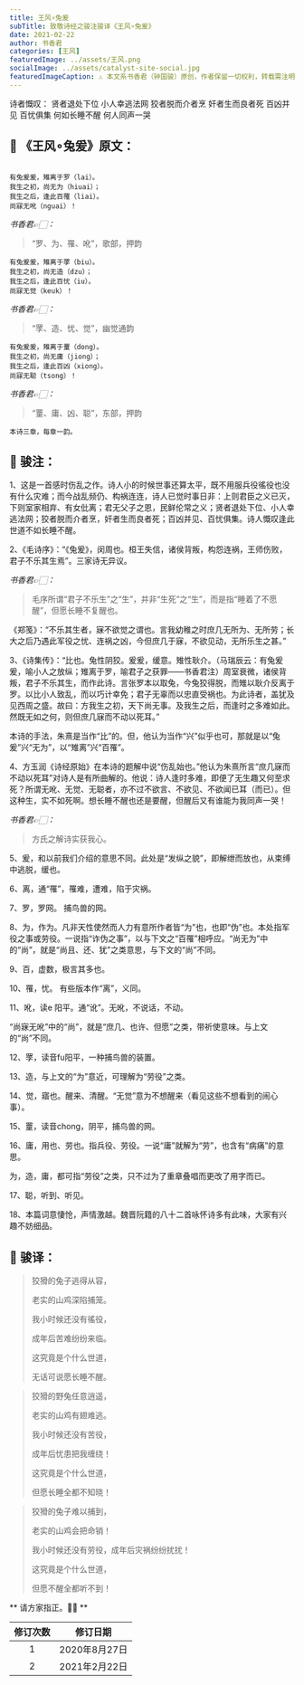 ```yaml
---
title: 王风∘兔爰
subTitle: 致敬诗经之骏注骏译《王风∘兔爰》 
date: 2021-02-22 
author: 书香君
categories: [王风]
featuredImage: ../assets/王风.png
socialImage: ../assets/catalyst-site-social.jpg
featuredImageCaption: ⚠️️ 本文系书香君（钟国骏）原创，作者保留一切权利，转载需注明出处。
---
```


诗者慨叹：
贤者退处下位
小人幸逃法网
狡者脱而介者烹
奸者生而良者死
百凶并见
百忧俱集
何如长睡不醒
何人同声一哭

## 🌼 《王风∘兔爰》原文：
```

有兔爰爰，雉离于罗（lai）。
我生之初，尚无为（hiuai）；
我生之后，逢此百罹（liai）。
尚寐无吪（nguai）！

```
*书香君👉🏻：* 

> “罗、为、罹、吪”，歌部，押韵

```
有兔爰爰，雉离于罦（biu）。
我生之初，尚无造（dzu）；
我生之后，逢此百忧（iu）。
尚寐无觉（keuk）！

```
*书香君👉🏻：* 

> “罦、造、忧、觉”，幽觉通韵

```
有兔爰爰，雉离于罿（dong）。
我生之初，尚无庸（jiong）；
我生之后，逢此百凶（xiong）。
尚寐无聪（tsong）！

```
*书香君👉🏻：* 

> “罿、庸、凶、聪”，东部，押韵

```
本诗三章，每章一韵。

```
## 🍁️ 骏注：

1、这是一首感时伤乱之作。诗人小的时候世事还算太平，既不用服兵役徭役也没有什么灾难；而今战乱频仍、构祸连连，诗人已觉时事日非：上则君臣之义已灭，下则室家相弃、有女仳离；君无父子之恩，民鲜伦常之义；贤者退处下位、小人幸逃法网；狡者脱而介者烹，奸者生而良者死；百凶并见、百忧俱集。诗人慨叹逢此世道不如长睡不醒。

2、《毛诗序》：“《兔爰》，闵周也。桓王失信，诸侯背叛，构怨连祸，王师伤败，君子不乐其生焉”。三家诗无异议。

*书香君👉🏻：* 

> 毛序所谓“君子不乐生”之“生”，并非“生死”之“生”，而是指“睡着了不愿醒”，但愿长睡不复醒也。

《郑笺》：“不乐其生者，寐不欲觉之谓也。言我幼稚之时庶几无所为、无所劳；长大之后乃遇此军役之忧、连祸之凶，今但庶几于寐，不欲见动，无所乐生之甚。”

3、《诗集传》：“比也。兔性阴狡。爰爰，缓意。雉性耿介。（马瑞辰云：有兔爰爰，喻小人之放纵；雉离于罗，喻君子之获罪——书香君注）周室衰微，诸侯背叛，君子不乐其生，而作此诗。言张罗本以取兔，今兔狡得脱，而雉以耿介反离于罗。以比小人致乱，而以巧计幸免；君子无辜而以忠直受祸也。为此诗者，盖犹及见西周之盛。故曰：方我生之初，天下尚无事。及我生之后，而逢时之多难如此。然既无如之何，则但庶几寐而不动以死耳。”

本诗的手法，朱熹是当作“比”的。但，他认为当作“兴”似乎也可，那就是以“兔爰”兴“无为”，以“雉离”兴“百罹”。

4、方玉润《诗经原始》在本诗的题解中说“伤乱始也。”他认为朱熹所言“庶几寐而不动以死耳”对诗人是有所曲解的。他说：诗人逢时多难，即便了无生趣又何至求死？所谓无吪、无觉、无聪者，亦不过不欲言、不欲见、不欲闻已耳（而已）。但这种生，实不如死啊。想长睡不醒也还是要醒，但醒后又有谁能为我同声一哭！

*书香君👉🏻：* 

> 方氏之解诗实获我心。

5、爰，和以前我们介绍的意思不同。此处是“发纵之貌”，即解绁而放也，从束缚中逃脱，缓也。

6、离，通“罹”，罹难，遭难，陷于灾祸。

7、罗，罗网。 捕鸟兽的网。

8、为，作为。凡非天性使然而人力有意所作者皆“为”也，也即“伪”也。本处指军役之事或劳役。一说指“诈伪之事”，以与下文之“百罹”相呼应。“尚无为”中的“尚”，就是“尚且、还、犹”之类意思，与下文的“尚”不同。

9、百，虚数，极言其多也。

10、罹，忧。 有些版本作“离”，义同。

11、吪，读e 阳平。通“讹”。无吪，不说话，不动。

“尚寐无吪”中的“尚”，就是“庶几、也许、但愿”之类，带祈使意味。与上文的“尚”不同。

12、罦，读音fu阳平，一种捕鸟兽的装置。

13、造，与上文的“为”意近，可理解为“劳役”之类。

14、觉，寤也。醒来、清醒。“无觉”意为不想醒来（看见这些不想看到的闹心事）。

15、罿，读音chong，阴平，捕鸟兽的网。

16、庸，用也、劳也。指兵役、劳役。一说“庸”就解为“劳”，也含有“病痛”的意思。

为，造，庸，都可指“劳役”之类，只不过为了重章叠唱而更改了用字而已。

17、聪，听到、听见。

18、本篇词意悽怆，声情激越。魏晋阮籍的八十二首咏怀诗多有此味，大家有兴趣不妨细品。

## 🍁️ 骏译：

> 狡猾的兔子逃得从容，
> 
> 老实的山鸡深陷捕笼。
> 
> 我小时候还没有徭役，
> 
> 成年后苦难纷纷来临。
> 
> 这究竟是个什么世道，
> 
> 无话可说愿长睡不醒。

> 狡猾的野兔任意逍遥，
> 
> 老实的山鸡有翅难逃。
> 
> 我小时候还没有苦役，
> 
> 成年后忧患把我缠绕！
> 
> 这究竟是个什么世道，
> 
> 但愿长睡全都不知晓！

> 狡猾的兔子难以捕到，
> 
> 老实的山鸡会把命销！
> 
> 我小时候还没有劳役，成年后灾祸纷纷扰扰！
> 
> 这究竟是个什么世道，
> 
> 但愿不醒全都听不到！

** 请方家指正。🙏🏻 **

| 修订次数      | 修订日期 | 
|   :----: |    :----:   | 
| 1    | 2020年8月27日       | 
| 2    | 2021年2月22日       | 
